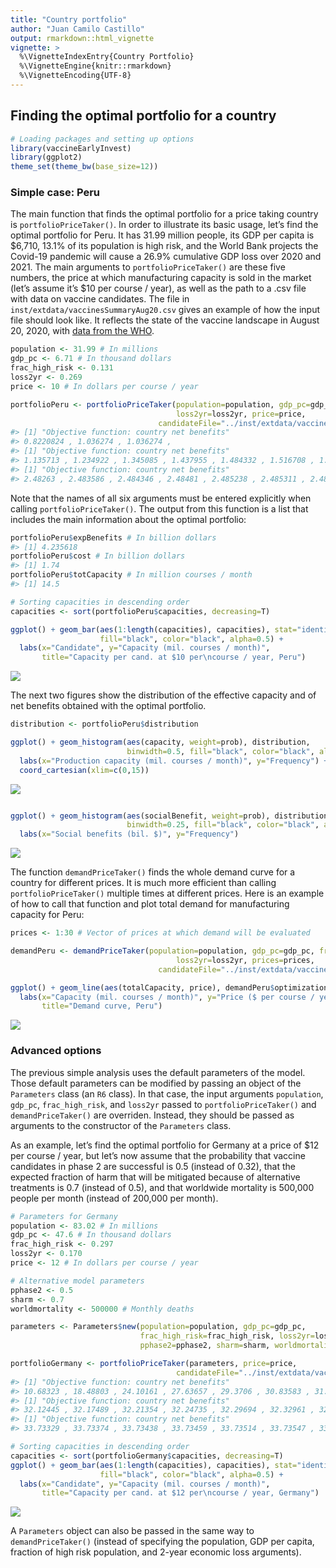 ```yaml
---
title: "Country portfolio"
author: "Juan Camilo Castillo"
output: rmarkdown::html_vignette
vignette: >
  %\VignetteIndexEntry{Country Portfolio}
  %\VignetteEngine{knitr::rmarkdown}
  %\VignetteEncoding{UTF-8}
---
```




## Finding the optimal portfolio for a country


```r
# Loading packages and setting up options
library(vaccineEarlyInvest)
library(ggplot2)
theme_set(theme_bw(base_size=12))
```

### Simple case: Peru

The main function that finds the optimal portfolio for a price taking country is `portfolioPriceTaker()`. In order to illustrate its basic usage, let's find the optimal portfolio for Peru. It has 31.99 million people, its GDP per capita is $6,710, 13.1% of its population is high risk, and the World Bank projects the Covid-19 pandemic will cause a 26.9% cumulative GDP loss over 2020 and 2021. The main arguments to `portfolioPriceTaker()` are these five numbers, the price at which manufacturing capacity is sold in the market (let's assume it's $10 per course / year), as well as the path to a .csv file with data on vaccine candidates. The file in `inst/extdata/vaccinesSummaryAug20.csv` gives an example of how the input file should look like. It reflects the state of the vaccine landscape in August 20, 2020, with [data from the WHO](https://www.who.int/publications/m/item/draft-landscape-of-covid-19-candidate-vaccines).


```r
population <- 31.99 # In millions
gdp_pc <- 6.71 # In thousand dollars
frac_high_risk <- 0.131
loss2yr <- 0.269
price <- 10 # In dollars per course / year

portfolioPeru <- portfolioPriceTaker(population=population, gdp_pc=gdp_pc, frac_high_risk=frac_high_risk, 
                                     loss2yr=loss2yr, price=price,
                                 candidateFile="../inst/extdata/vaccinesSummaryAug20.csv")
#> [1] "Objective function: country net benefits"
#> 0.8220824 , 1.036274 , 1.036274 , 
#> [1] "Objective function: country net benefits"
#> 1.135713 , 1.234922 , 1.345085 , 1.437955 , 1.484332 , 1.516708 , 1.533346 , 1.558756 , 1.576301 , 1.678745 , 1.777213 , 1.877435 , 1.972677 , 2.063466 , 2.148147 , 2.22541 , 2.292492 , 2.348872 , 2.391439 , 2.420067 , 2.430663 , 2.432501 , 2.448996 , 2.453913 , 2.457225 , 2.457513 , 2.482039 , 2.482039 , 
#> [1] "Objective function: country net benefits"
#> 2.48263 , 2.483586 , 2.484346 , 2.48481 , 2.485238 , 2.485311 , 2.485564 , 2.486404 , 2.486623 , 2.48797 , 2.489268 , 2.490362 , 2.49134 , 2.49217 , 2.492835 , 2.493334 , 2.493823 , 2.494333 , 2.494723 , 2.495043 , 2.495322 , 2.495492 , 2.495516 , 2.49558 , 2.495618 , 2.495618 ,
```

Note that the names of all six arguments must be entered explicitly when calling `portfolioPriceTaker()`. The output from this function is a list that includes the main information about the optimal portfolio:


```r
portfolioPeru$expBenefits # In billion dollars
#> [1] 4.235618
portfolioPeru$cost # In billion dollars
#> [1] 1.74
portfolioPeru$totCapacity # In million courses / month
#> [1] 14.5

# Sorting capacities in descending order
capacities <- sort(portfolioPeru$capacities, decreasing=T)

ggplot() + geom_bar(aes(1:length(capacities), capacities), stat="identity",
                    fill="black", color="black", alpha=0.5) +
  labs(x="Candidate", y="Capacity (mil. courses / month)", 
       title="Capacity per cand. at $10 per\ncourse / year, Peru")
```

![](figure/PeruPortfolioFigure-1.png)

The next two figures show the distribution of the effective capacity and of net benefits obtained with the optimal portfolio.


```r
distribution <- portfolioPeru$distribution

ggplot() + geom_histogram(aes(capacity, weight=prob), distribution,
                          binwidth=0.5, fill="black", color="black", alpha=0.5) +
  labs(x="Production capacity (mil. courses / month)", y="Frequency") + 
  coord_cartesian(xlim=c(0,15))
```

![](figure/PeruHistogram-1.png)

```r

ggplot() + geom_histogram(aes(socialBenefit, weight=prob), distribution,
                          binwidth=0.25, fill="black", color="black", alpha=0.5) +
  labs(x="Social benefits (bil. $)", y="Frequency")
```

![](figure/PeruHistogram-2.png)

The function `demandPriceTaker()` finds the whole demand curve for a country for different prices. It is much more efficient than calling `portfolioPriceTaker()` multiple times at different prices. Here is an example of how to call that function and plot total demand for manufacturing capacity for Peru:


```r
prices <- 1:30 # Vector of prices at which demand will be evaluated

demandPeru <- demandPriceTaker(population=population, gdp_pc=gdp_pc, frac_high_risk=frac_high_risk, 
                                     loss2yr=loss2yr, prices=prices,
                                 candidateFile="../inst/extdata/vaccinesSummaryAug20.csv")

ggplot() + geom_line(aes(totalCapacity, price), demandPeru$optimizations) + 
  labs(x="Capacity (mil. courses / month)", y="Price ($ per course / year)", 
       title="Demand curve, Peru")
```

![](figure/PeruDemand-1.png)


### Advanced options

The previous simple analysis uses the default parameters of the model. Those default parameters can be modified by passing an object of the `Parameters` class (an `R6` class). In that case, the input arguments `population`, `gdp_pc`, `frac_high_risk`, and `loss2yr` passed to `portfolioPriceTaker()` and `demandPriceTaker()` are overriden. Instead, they should be passed as arguments to the constructor of the `Parameters` class.

As an example, let's find the optimal portfolio for Germany at a price of $12 per course / year, but let's now assume that the probability that vaccine candidates in phase 2 are successful is 0.5 (instead of 0.32), that the expected fraction of harm that will be mitigated because of alternative treatments is 0.7 (instead of 0.5), and that worldwide mortality is 500,000 people per month (instead of 200,000 per month).



```r
# Parameters for Germany
population <- 83.02 # In millions
gdp_pc <- 47.6 # In thousand dollars
frac_high_risk <- 0.297
loss2yr <- 0.170
price <- 12 # In dollars per course / year

# Alternative model parameters
pphase2 <- 0.5
sharm <- 0.7
worldmortality <- 500000 # Monthly deaths

parameters <- Parameters$new(population=population, gdp_pc=gdp_pc, 
                             frac_high_risk=frac_high_risk, loss2yr=loss2yr,
                             pphase2=pphase2, sharm=sharm, worldmortality=worldmortality)

portfolioGermany <- portfolioPriceTaker(parameters, price=price,
                                     candidateFile="../inst/extdata/vaccinesSummaryAug20.csv")
#> [1] "Objective function: country net benefits"
#> 10.68323 , 18.48803 , 24.10161 , 27.63657 , 29.3706 , 30.83583 , 31.7645 , 32.08334 , 32.08334 , 
#> [1] "Objective function: country net benefits"
#> 32.12445 , 32.17489 , 32.21354 , 32.24735 , 32.29694 , 32.32961 , 32.3609 , 32.40171 , 32.42388 , 32.4739 , 32.54914 , 32.61909 , 32.62398 , 32.65257 , 32.70448 , 32.73667 , 32.77069 , 32.79122 , 32.84013 , 32.84097 , 32.90458 , 32.95783 , 32.99844 , 33.03262 , 33.08092 , 33.11715 , 33.1562 , 33.17627 , 33.19957 , 33.23519 , 33.25123 , 33.27079 , 33.27261 , 33.31748 , 33.34111 , 33.36035 , 33.39402 , 33.41349 , 33.45662 , 33.47808 , 33.51441 , 33.53685 , 33.56756 , 33.57788 , 33.58534 , 33.5916 , 33.60638 , 33.60821 , 33.62548 , 33.64054 , 33.65317 , 33.67732 , 33.68618 , 33.6872 , 33.70322 , 33.71112 , 33.71448 , 33.71488 , 33.7151 , 33.71604 , 33.72003 , 33.72709 , 33.7303 , 33.73295 , 33.73295 , 
#> [1] "Objective function: country net benefits"
#> 33.73329 , 33.73374 , 33.73438 , 33.73459 , 33.73514 , 33.73547 , 33.73608 , 33.73648 , 33.73673 , 33.73726 , 33.73753 , 33.73809 , 33.73889 , 33.73908 , 33.73957 , 33.74033 , 33.74051 , 33.74111 , 33.74169 , 33.74215 , 33.74256 , 33.74301 , 33.74342 , 33.74382 , 33.74409 , 33.74428 , 33.7444 , 33.74469 , 33.74491 , 33.74503 , 33.7452 , 33.7455 , 33.74575 , 33.74585 , 33.74624 , 33.74646 , 33.74673 , 33.74677 , 33.74686 , 33.74701 , 33.74705 , 33.74706 , 33.74722 , 33.74751 , 33.74763 , 33.74774 , 33.74774 , 33.74775 , 33.74775 ,

# Sorting capacities in descending order
capacities <- sort(portfolioGermany$capacities, decreasing=T)
ggplot() + geom_bar(aes(1:length(capacities), capacities), stat="identity",
                    fill="black", color="black", alpha=0.5) +
  labs(x="Candidate", y="Capacity (mil. courses / month)", 
       title="Capacity per cand. at $12 per\ncourse / year, Germany")
```

![](figure/Germany-1.png)

A `Parameters` object can also be passed in the same way to `demandPriceTaker()` (instead of specifying the population, GDP per capita, fraction of high risk population, and 2-year economic loss arguments).
